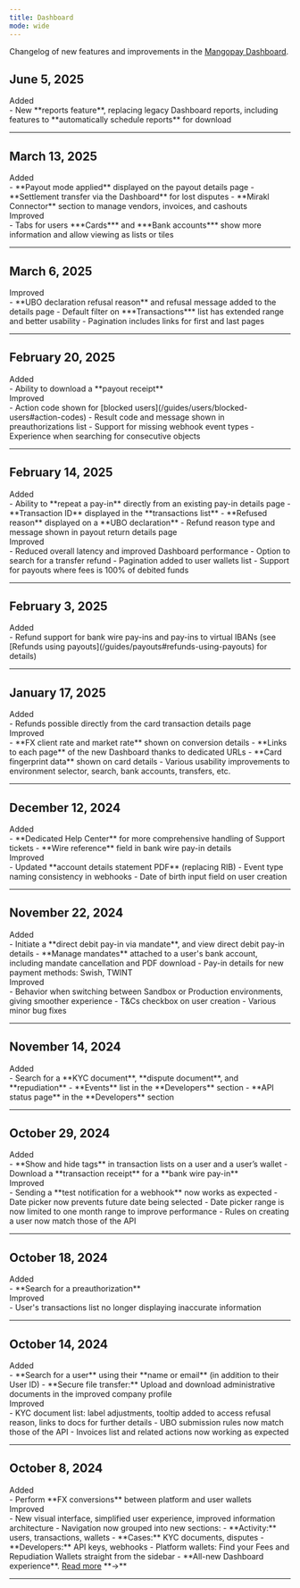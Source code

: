 ```yaml
---
title: Dashboard
mode: wide
---
```


Changelog of new features and improvements in the <a href="https://hub.mangopay.com/" target="_blank">Mangopay Dashboard</a>. 

## June 5, 2025

<div class="pill pill-green">Added</div>
- New **reports feature**, replacing legacy Dashboard reports, including features to **automatically schedule reports** for download

---

## March 13, 2025 

<div class="pill pill-green">Added</div>
- **Payout mode applied** displayed on the payout details page
- **Settlement transfer via the Dashboard** for lost disputes
- **Mirakl Connector** section to manage vendors, invoices, and cashouts

<div class="pill pill-blue">Improved</div>
- Tabs for users ***Cards*** and ***Bank accounts*** show more information and allow viewing as lists or tiles

---

## March 6, 2025 

<div class="pill pill-blue">Improved</div>
- **UBO declaration refusal reason** and refusal message added to the details page
- Default filter on ***Transactions*** list has extended range and better usability
- Pagination includes links for first and last pages

---

## February 20, 2025

<div class="pill pill-green">Added</div>
- Ability to download a **payout receipt**

<div class="pill pill-blue">Improved</div>
- Action code shown for [blocked users](/guides/users/blocked-users#action-codes)
- Result code and message shown in preauthorizations list
- Support for missing webhook event types
- Experience when searching for consecutive objects

---

## February 14, 2025

<div class="pill pill-green">Added</div>
- Ability to **repeat a pay-in** directly from an existing pay-in details page
- **Transaction ID** displayed in the **transactions list**
- **Refused reason** displayed on a **UBO declaration**
- Refund reason type and message shown in payout return details page

<div class="pill pill-blue">Improved</div>
- Reduced overall latency and improved Dashboard performance
- Option to search for a transfer refund
- Pagination added to user wallets list
- Support for payouts where fees is 100% of debited funds

---

## February 3, 2025

<div class="pill pill-green">Added</div> 
- Refund support for bank wire pay-ins and pay-ins to virtual IBANs (see [Refunds using payouts](/guides/payouts#refunds-using-payouts) for details)

---

## January 17, 2025

<div class="pill pill-green">Added</div>
- Refunds possible directly from the card transaction details page

<div class="pill pill-blue">Improved</div>
- **FX client rate and market rate** shown on conversion details
- **Links to each page** of the new Dashboard thanks to dedicated URLs
- **Card fingerprint data** shown on card details
- Various usability improvements to environment selector, search, bank accounts, transfers, etc.

---

## December 12, 2024 

<div class="pill pill-green">Added</div> 
- **Dedicated Help Center** for more comprehensive handling of Support tickets
- **Wire reference** field in bank wire pay-in details

<div class="pill pill-blue">Improved</div> 
- Updated **account details statement PDF** (replacing RIB)
- Event type naming consistency in webhooks
- Date of birth input field on user creation

---

## November 22, 2024 

<div class="pill pill-green">Added</div>
- Initiate a **direct debit pay-in via mandate**, and view direct debit pay-in details
- **Manage mandates** attached to a user's bank account, including mandate cancellation and PDF download
- Pay-in details for new payment methods: Swish, TWINT

<div class="pill pill-blue">Improved</div>
- Behavior when switching between Sandbox or Production environments, giving smoother experience
- T&Cs checkbox on user creation
- Various minor bug fixes

---

## November 14, 2024

<div class="pill pill-green">Added</div> 
- Search for a **KYC document**, **dispute document**, and **repudiation**
- **Events** list in the **Developers** section
- **API status page** in the **Developers** section

---

## October 29, 2024

<div class="pill pill-green">Added</div> 
- **Show and hide tags** in transaction lists on a user and a user’s wallet
- Download a **transaction receipt** for a **bank wire pay-in**

<div class="pill pill-blue">Improved</div> 
- Sending a **test notification for a webhook** now works as expected
- Date picker now prevents future date being selected
- Date picker range is now limited to one month range to improve performance
- Rules on creating a user now match those of the API

---

## October 18, 2024

<div class="pill pill-green">Added</div> 
- **Search for a preauthorization**

<div class="pill pill-blue">Improved</div> 
- User's transactions list no longer displaying inaccurate information

---

## October 14, 2024

<div class="pill pill-green">Added</div> 
- **Search for a user** using their **name or email** (in addition to their User ID)
- **Secure file transfer:** Upload and download administrative documents in the improved company profile

<div class="pill pill-blue">Improved</div> 
- KYC document list: label adjustments, tooltip added to access refusal reason, links to docs for further details
- UBO submission rules now match those of the API
- Invoices list and related actions now working as expected

---

## October 8, 2024

<div class="pill pill-green">Added</div> 
- Perform **FX conversions** between platform and user wallets

<div class="pill pill-blue">Improved</div>
- New visual interface, simplified user experience, improved information architecture
- Navigation now grouped into new sections: 
  - **Activity:** users, transactions, wallets
  - **Cases:** KYC documents, disputes
  - **Developers:** API keys, webhooks
- Platform wallets: Find your Fees and Repudiation Wallets straight from the sidebar
- **All-new Dashboard experience**. <a href="/release-notes/dashboard/2024-10-08">Read more</a> **&rarr;**

---